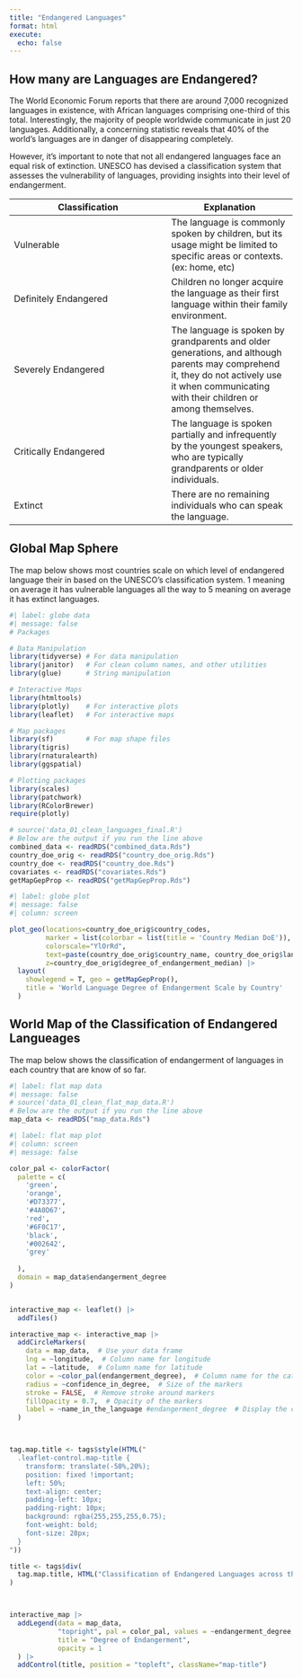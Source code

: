 ```yaml
---
title: "Endangered Languages"
format: html
execute: 
  echo: false
---
```



## How many are Languages are Endangered? 

The World Economic Forum reports that there are around 7,000 recognized languages in existence, with African languages comprising one-third of this total. Interestingly, the majority of people worldwide communicate in just 20 languages. Additionally, a concerning statistic reveals that 40% of the world's languages are in danger of disappearing completely.

However, it's important to note that not all endangered languages face an equal risk of extinction. UNESCO has devised a classification system that assesses the vulnerability of languages, providing insights into their level of endangerment.

| Classification | Explanation |
|----------------|-------------|
| Vulnerable     |The language is commonly spoken by children, but its usage might be limited to specific areas or contexts. (ex: home, etc) |
| Definitely Endangered | Children no longer acquire the language as their first language within their family environment. |                
| Severely Endangered | The language is spoken by grandparents and older generations, and although parents may comprehend it, they do not actively use it when communicating with their children or among themselves. |         
| Critically Endangered | The language is spoken partially and infrequently by the youngest speakers, who are typically grandparents or older individuals. |            
| Extinct        | There are no remaining individuals who can speak the language.|


## Global Map Sphere 

The map below shows most countries scale on which level of endangered language their in based on the UNESCO’s classification system. 1 meaning on average it has vulnerable
languages all the way to 5 meaning on average it has extinct languages.  


```r
#| label: globe data
#| message: false
# Packages

# Data Manipulation
library(tidyverse) # For data manipulation
library(janitor)   # For clean column names, and other utilities
library(glue)      # String manipulation

# Interactive Maps
library(htmltools)
library(plotly)    # For interactive plots
library(leaflet)   # For interactive maps

# Map packages
library(sf)        # For map shape files
library(tigris)   
library(rnaturalearth)
library(ggspatial)

# Plotting packages
library(scales)
library(patchwork) 
library(RColorBrewer)
require(plotly)

# source('data_01_clean_languages_final.R')
# Below are the output if you run the line above
combined_data <- readRDS("combined_data.Rds")
country_doe_orig <- readRDS("country_doe_orig.Rds")
country_doe <- readRDS("country_doe.Rds")
covariates <- readRDS("covariates.Rds")
getMapGepProp <- readRDS("getMapGepProp.Rds")
```



```r
#| label: globe plot
#| message: false
#| column: screen

plot_geo(locations=country_doe_orig$country_codes,
         marker = list(colorbar = list(title = 'Country Median DoE')),
         colorscale="YlOrRd",
         text=paste(country_doe_orig$country_name, country_doe_orig$language_count, sep = "-"),
         z=country_doe_orig$degree_of_endangerment_median) |>
  layout(
    showlegend = T, geo = getMapGepProp(),
    title = 'World Language Degree of Endangerment Scale by Country'
  )
```


## World Map of the Classification of Endangered Langueages 

The map below shows the classification of endangerment of languages in each country that are know of so far.

```r
#| label: flat map data
#| message: false
# source('data_01_clean_flat_map_data.R')
# Below are the output if you run the line above
map_data <- readRDS("map_data.Rds")
```



```r
#| label: flat map plot
#| column: screen
#| message: false

color_pal <- colorFactor(
  palette = c(
    'green',
    'orange',
    '#D73377',
    '#4A0D67', 
    'red',
    '#6F0C17',
    'black',
    '#002642',
    'grey'
    
  ),
  domain = map_data$endangerment_degree
)


interactive_map <- leaflet() |>
  addTiles()

interactive_map <- interactive_map |> 
  addCircleMarkers(
    data = map_data,  # Use your data frame
    lng = ~longitude,  # Column name for longitude
    lat = ~latitude,  # Column name for latitude
    color = ~color_pal(endangerment_degree),  # Column name for the categorical variable
    radius = ~confidence_in_degree,  # Size of the markers
    stroke = FALSE,  # Remove stroke around markers
    fillOpacity = 0.7,  # Opacity of the markers
    label = ~name_in_the_language #endangerment_degree  # Display the category label on hover
  )



tag.map.title <- tags$style(HTML("
  .leaflet-control.map-title { 
    transform: translate(-50%,20%);
    position: fixed !important;
    left: 50%;
    text-align: center;
    padding-left: 10px; 
    padding-right: 10px; 
    background: rgba(255,255,255,0.75);
    font-weight: bold;
    font-size: 28px;
  }
"))

title <- tags$div(
  tag.map.title, HTML("Classification of Endangered Languages across the World.<br>Size of radius represent degree of belief in classification")
)  



interactive_map |>
  addLegend(data = map_data,
            "topright", pal = color_pal, values = ~endangerment_degree,
            title = "Degree of Endangerment",
            opacity = 1
  ) |>
  addControl(title, position = "topleft", className="map-title")
```

